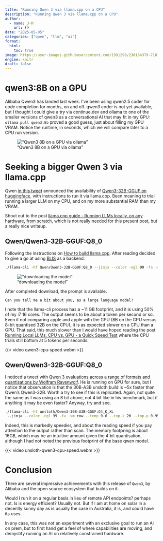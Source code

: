 ```yaml
---
title: "Running Qwen 3 via llama.cpp on a CPU"
description: "Running Qwen 3 via llama.cpp on a CPU"
author:
  - name: J-M
    url: {}
date: "2025-05-05"
categories: ["qwen", "llm", "ai"]
format: 
  html:
    toc: true
image: https://user-images.githubusercontent.com/1991296/230134379-7181e485-c521-4d23-a0d6-f7b3b61ba524.png
engine: knitr
draft: false
---
```


# qwen3:8B on a GPU

Alibaba Qwen3 has landed last week. I've been using qwen2.5 coder for code completion for months, on and off. qwen3 coder is not yet available, but I thought I could give a try via continue.dev and ollama to one of the smaller versions of qwen3 as a conversational AI that may fit in my GPU: `ollama pull qwen3:8b` proved a good guess, just about filling my GPU VRAM. Notice the runtime, in seconds, which we will compare later to a CPU run version.

!["Qwen3 8B on a GPU via ollama"](002.png)

# Seeking a bigger Qwen 3 via llama.cpp 

Qwen [in this tweet](https://x.com/Alibaba_Qwen/status/1918353505074725363) announced the availability of [Qwen3-32B-GGUF on huggingface](https://huggingface.co/Qwen/Qwen3-32B-GGUF), with instructions to run it via llama.cpp. Been meaning to trial running a larger LLM on my CPU, and on my more substantial RAM than my VRAM.

Shout out to the post [llama.cpp guide - Running LLMs locally, on any hardware, from scratch](https://blog.steelph0enix.dev/posts/llama-cpp-guide/), which is not really needed for this present post, but a really nice writeup.

## Qwen/Qwen3-32B-GGUF:Q8_0 

Following the instructions on [How to build llama.cpp](https://github.com/ggml-org/llama.cpp/blob/master/docs/build.md). After reading decided to give a go at using [BLIS](https://github.com/ggml-org/llama.cpp/blob/master/docs/backend/BLIS.md) as a backend.

```sh
./llama-cli -hf Qwen/Qwen3-32B-GGUF:Q8_0 --jinja --color -ngl 99 -fa -sm row --temp 0.6 --top-k 20 --top-p 0.95 --min-p 0 --presence-penalty 1.5 -c 40960 -n 32768 --no-context-shift
```

!["downloading the model"](001.png)

After completed download, the prompt is available. 

```text
Can you tell me a bit about you, as a large language model?
```

I note that the llama-cli process has a ~11 GB footprint, and it is using 50% of my i7 16 cores. The output seems to be about a token per second or so. Even if not comparing apple and apple with the GPU (8B on the GPU versus 8-bit quantised 32B on the CPU), it is as expected slower on a CPU than a GPU. That said, this much slower than I would have hoped reading the post [Running Local LLMs, CPU vs. GPU - a Quick Speed Test ](https://dev.to/maximsaplin/running-local-llms-cpu-vs-gpu-a-quick-speed-test-2cjn) where the CPU trials still bottom at 5 tokens per seconds.

{{< video qwen3-cpu-speed.webm >}}


## Qwen/Qwen3-32B-GGUF:Q8_0 

I noticed a tweet with [Qwen 3 evaluations across a range of formats and quantisations by Wolfram Ravenwolf](https://x.com/WolframRvnwlf/status/1920186645384478955). He is running on GPU for sure, but I notice that observation is that the 30B-A3B unsloth build is ~5x faster than Qwen's Qwen3-32B. Worth a try to see if this is replicated. Again, not quite the same as I was using an 8 bit above, not 4 bit like in his benchmark, but if anything it may be even faster? Anyway, try and see.

```sh
./llama-cli -hf unsloth/Qwen3-30B-A3B-GGUF:Q4_K_XL
 --jinja --color -ngl 99 -fa -sm row --temp 0.6 --top-k 20 --top-p 0.95 --min-p 0 --presence-penalty 1.5 -c 40960 -n 32768 --no-context-shift
```

Indeed, this is markedly speedier, and about the reading speed if you pay attention to the output rather than scan. The memory footpring is about 16GB, which may be an intuitive amount given the 4 bit quantisation, although I had not noted the previous footprint of the base qwen model.

{{< video unsloth-qwen3-cpu-speed.webm >}}

# Conclusion

There are several impressive achievements with this release of `Qwen3`, by Alibaba and the open source ecosystem that builds on it.

Would I run it on a regular basis in lieu of remote API endpoints? perhaps not. Is is energy efficient? Usually not. But if I am at home on solar in a decently sunny day as is usually the case in Australia, it is, and could have its uses.

In any case, this was not an experiment with an exclusive goal to run an AI on prem, but to first hand get a feel of where capabilities are moving, and demystify running an AI on relatively constrained hardware.